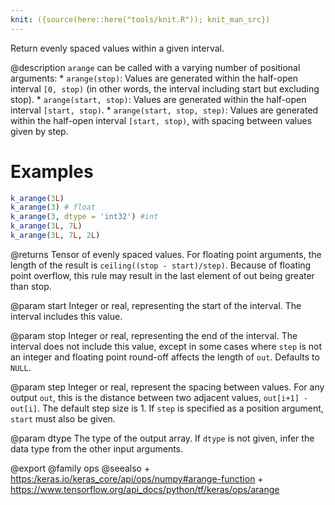 ```yaml
---
knit: ({source(here::here("tools/knit.R")); knit_man_src})
---
```

Return evenly spaced values within a given interval.

@description
`arange` can be called with a varying number of positional arguments:
* `arange(stop)`: Values are generated within the half-open interval
    `[0, stop)` (in other words, the interval including start but excluding
    stop).
* `arange(start, stop)`: Values are generated within the half-open interval
    `[start, stop)`.
* `arange(start, stop, step)`: Values are generated within the half-open
    interval `[start, stop)`, with spacing between values given by step.

# Examples
```r
k_arange(3L)
k_arange(3) # float
k_arange(3, dtype = 'int32') #int
k_arange(3L, 7L)
k_arange(3L, 7L, 2L)
```

@returns
Tensor of evenly spaced values.
For floating point arguments, the length of the result is
`ceiling((stop - start)/step)`. Because of floating point overflow, this
rule may result in the last element of out being greater than stop.

@param start
Integer or real, representing the start of the interval. The
interval includes this value.

@param stop
Integer or real, representing the end of the interval. The
interval does not include this value, except in some cases where
`step` is not an integer and floating point round-off affects the
length of `out`. Defaults to `NULL`.

@param step
Integer or real, represent the spacing between values. For any
output `out`, this is the distance between two adjacent values,
`out[i+1] - out[i]`. The default step size is 1. If `step` is
specified as a position argument, `start` must also be given.

@param dtype
The type of the output array. If `dtype` is not given, infer the
data type from the other input arguments.

@export
@family ops
@seealso
+ <https:/keras.io/keras_core/api/ops/numpy#arange-function>
+ <https://www.tensorflow.org/api_docs/python/tf/keras/ops/arange>
